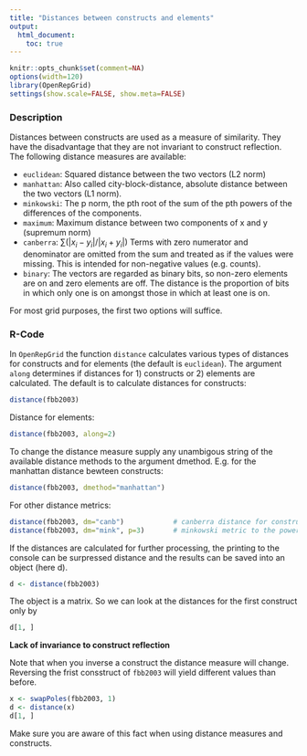 ```yaml
---
title: "Distances between constructs and elements"
output: 
  html_document:
    toc: true
---
```


```r
knitr::opts_chunk$set(comment=NA)
options(width=120)
library(OpenRepGrid)
settings(show.scale=FALSE, show.meta=FALSE)
```


### Description

Distances between constructs are used as a measure of similarity. They have the disadvantage that they are not invariant to construct reflection. The following distance measures are available:

* `euclidean`: Squared distance between the two vectors (L2 norm)
* `manhattan`: Also called city-block-distance, absolute distance between the two vectors (L1 norm).
* `minkowski`: The p norm, the pth root of the sum of the pth powers of the differences of the components.
* `maximum`: Maximum distance between two components of x and y (supremum norm)
* `canberra`: $\sum(|x_i - y_i| / |x_i + y_i|)$ Terms with zero numerator and denominator are omitted from the sum and treated as if the values were missing. This is intended for non-negative values (e.g. counts).
* `binary`: The vectors are regarded as binary bits, so non-zero elements are on and zero elements are off. The distance is the proportion of bits in which only one is on amongst those in which at least one is on.

For most grid purposes, the first two options will suffice.


### R-Code

In `OpenRepGrid` the function `distance` calculates various types of distances for constructs and for elements (the default is `euclidean`). The argument `along` determines if distances for 1) constructs or 2) elements are calculated. The default is to calculate distances for constructs:

```r
distance(fbb2003)
```

Distance for elements:

```r
distance(fbb2003, along=2)
```

To change the distance measure supply any unambigous string of the available distance methods to the argument dmethod. E.g. for the manhattan distance bewteen constructs:

```r
distance(fbb2003, dmethod="manhattan")
```

For other distance metrics:

```r
distance(fbb2003, dm="canb")            # canberra distance for constructs
distance(fbb2003, dm="mink", p=3)       # minkowski metric to the power of 3  for constructs
```

If the distances are calculated for further processing, the printing to the console can be surpressed distance and the results can be saved into an object (here d).

```r
d <- distance(fbb2003)
```

The object is a matrix. So we can look at the distances for the first construct only by

```r
d[1, ]
```

**Lack of invariance to construct reflection**

Note that when you inverse a construct the distance measure will change. Reversing the frist consstruct of `fbb2003` will yield different values than before.

```r
x <- swapPoles(fbb2003, 1)
d <- distance(x)
d[1, ]
```

Make sure you are aware of this fact when using distance measures and constructs.

